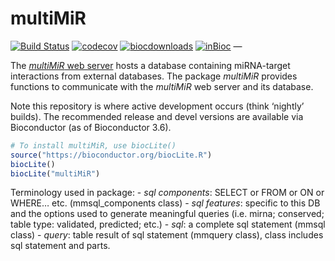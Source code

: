 # multiMiR  

[![Build Status](https://travis-ci.org/KechrisLab/multiMiR.svg?branch=master)](https://travis-ci.org/KechrisLab/multiMiR)
[![codecov](https://codecov.io/gh/KechrisLab/multiMiR/branch/master/graph/badge.svg)](https://codecov.io/gh/KechrisLab/multiMiR)
[![biocdownloads](https://bioconductor.org/shields/downloads/multiMiR.svg)](https://bioconductor.org/shields/downloads/multiMiR.svg)
[![inBioc](https://bioconductor.org/shields/years-in-bioc/multiMiR.svg)](https://bioconductor.org/shields/years-in-bioc/multiMiR.svg)
---

The [*multiMiR* web server](http://multimir.ucdenver.edu) hosts a
database containing miRNA-target interactions from external databases. The
package *multiMiR* provides functions to communicate with the *multiMiR* web
server and its database. 

Note this repository is where active development occurs (think 'nightly'
builds).  The recommended release and devel versions are available via
Bioconductor (as of Bioconductor 3.6).

```r
# To install multiMiR, use biocLite()
source("https://bioconductor.org/biocLite.R")
biocLite()
biocLite("multiMiR")
```

Terminology used in package:
- *sql components*: SELECT or FROM or ON or WHERE... etc. (mmsql\_components class)
- *sql features*: specific to this DB and the options used to generate meaningful
  queries (i.e. mirna; conserved; table type: validated, predicted; etc.)
- *sql*: a complete sql statement (mmsql class)
- *query*: table result of sql statement (mmquery class), class includes sql
  statement and parts.

